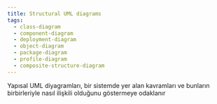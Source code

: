 ```yaml
---
title: Structural UML diagrams
tags:
  - class-diagram
  - component-diagram
  - deployment-diagram
  - object-diagram
  - package-diagram
  - profile-diagram
  - composite-structure-diagram
---
```


Yapısal UML diyagramları, bir sistemde yer alan kavramları ve bunların birbirleriyle nasıl ilişkili olduğunu göstermeye odaklanır
